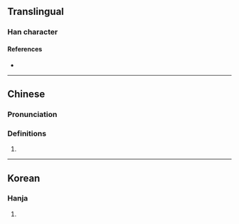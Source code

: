 {{character info}}
==Translingual==

===Han character===
{{Han char|rn=9|rad=人|as=06|sn=8|four=|canj=OYLC|ids=⿰[[亻]][[亦]]}}

====References====
* {{Han ref|kx=0100.200|dkj=00559|hdz=10152.030|uh=344A|ud=13386}}

----

==Chinese==
{{zh-forms}}

===Pronunciation===
{{zh-pron
|m=yì
|c=jik6
|mc=
|oc=
|ma=
|cat=n
}}

===Definitions===
{{zh-hanzi}}

# {{zh-only|解㑊}}

----

==Korean==

===Hanja===
{{ko-hanja|hangeul=역|rv=yeok|mr=yŏk|y=yek}}

# {{rfdef|ko|sort=人06}}
